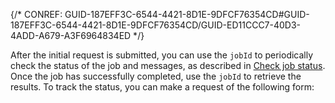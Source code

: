 

{/* CONREF: GUID-187EFF3C-6544-4421-8D1E-9DFCF76354CD#GUID-187EFF3C-6544-4421-8D1E-9DFCF76354CD/GUID-ED11CCC7-40D3-4ADD-A679-A3F6964834ED  */}

After the initial request is submitted, you can use the `jobId`  to periodically check the status of the job and messages, as described in [Check job status](/checking-job-status). Once the job has successfully completed, use the `jobId`  to retrieve the results. To track the status, you can make a request of the following form:
